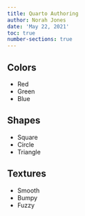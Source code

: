 ```yaml
---
title: Quarto Authoring
author: Norah Jones
date: 'May 22, 2021'
toc: true
number-sections: true
---
```


## Colors

- Red
- Green 
- Blue

## Shapes

- Square
- Circle
- Triangle

## Textures

- Smooth
- Bumpy
- Fuzzy



